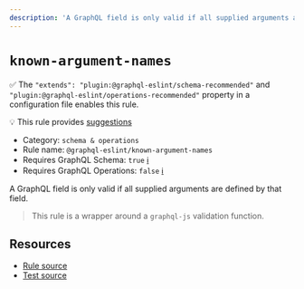 ```yaml
---
description: 'A GraphQL field is only valid if all supplied arguments are defined by that field.'
---
```


# `known-argument-names`

✅ The `"extends": "plugin:@graphql-eslint/schema-recommended"` and
`"plugin:@graphql-eslint/operations-recommended"` property in a configuration file enables this
rule.

💡 This rule provides
[suggestions](https://eslint.org/docs/developer-guide/working-with-rules#providing-suggestions)

- Category: `schema & operations`
- Rule name: `@graphql-eslint/known-argument-names`
- Requires GraphQL Schema: `true`
  [ℹ️](/docs/getting-started#extended-linting-rules-with-graphql-schema)
- Requires GraphQL Operations: `false`
  [ℹ️](/docs/getting-started#extended-linting-rules-with-siblings-operations)

A GraphQL field is only valid if all supplied arguments are defined by that field.

> This rule is a wrapper around a `graphql-js` validation function.

## Resources

- [Rule source](https://github.com/graphql/graphql-js/blob/main/src/validation/rules/KnownArgumentNamesRule.ts)
- [Test source](https://github.com/graphql/graphql-js/tree/main/src/validation/__tests__/KnownArgumentNamesRule-test.ts)
